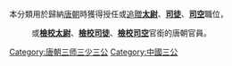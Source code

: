 本分類用於歸納[[唐朝|唐朝]]時獲得授任或[[追贈|追贈]]'''[[太尉|太尉]]'''、'''[[司徒|司徒]]'''、'''[[司空|司空]]'''職位，
:或'''[[檢校太尉|檢校太尉]]'''、'''[[檢校司徒|檢校司徒]]'''、'''[[檢校司空|檢校司空]]'''官銜的唐朝官員。

[[Category:唐朝三师三少三公|Category:唐朝三师三少三公]]
[[Category:中國三公|Category:中國三公]]